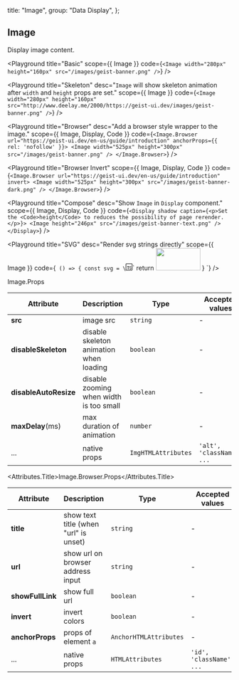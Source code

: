 
  title: "Image",
  group: "Data Display",
};

## Image

Display image content.

<Playground
  title="Basic"
  scope={{ Image }}
  code={`
<Image width="280px" height="160px" src="/images/geist-banner.png" />
`}
/>

<Playground
  title="Skeleton"
  desc="`Image` will show skeleton animation after `width` and `height` props are set."
  scope={{ Image }}
  code={`
<Image width="280px" height="160px"
  src="http://www.deelay.me/2000/https://geist-ui.dev/images/geist-banner.png" />
`}
/>

<Playground
  title="Browser"
  desc="Add a browser style wrapper to the image."
  scope={{ Image, Display, Code }}
  code={`
<Image.Browser url="https://geist-ui.dev/en-us/guide/introduction" anchorProps={{ rel: 'nofollow' }}>
  <Image width="525px" height="300px" src="/images/geist-banner.png" />
</Image.Browser>
`}
/>

<Playground
  title="Browser Invert"
  scope={{ Image, Display, Code }}
  code={`
<Image.Browser url="https://geist-ui.dev/en-us/guide/introduction" invert>
  <Image width="525px" height="300px" src="/images/geist-banner-dark.png" />
</Image.Browser>
`}
/>

<Playground
  title="Compose"
  desc="Show `Image` in `Display` component."
  scope={{ Image, Display, Code }}
  code={`
<Display shadow caption={<p>Set the <Code>height</Code> to reduces the possibility of page rerender.</p>}>
  <Image height="246px" src="/images/geist-banner-text.png" />
</Display>
`}
/>

<Playground
  title="SVG"
  desc="Render svg strings directly"
  scope={{ Image }}
  code={`
() => {
  const svg = \`<svg xmlns="http://www.w3.org/2000/svg" width="15px" height="15px" viewBox="0 0 15 15" fill="none">
      <path d="M12.5 8V7.83333C12.5 7.09695 11.903 6.5 11.1667 6.5H10C9.17157 6.5 8.5 7.17157 8.5 8C8.5 8.82843 9.17157 9.5 10 9.5H11C11.8284 9.5 12.5 10.1716 12.5 11C12.5 11.8284 11.8284 12.5 11 12.5H10C9.17157 12.5 8.5 11.8284 8.5 11M8 6.5H3M5.5 6.5V13M0.5 0.5H14.5V14.5H0.5V0.5Z" stroke="black"/></svg>\`
  return <Image width="100px" height="50px" src={svg} />
}
`}
/>

<Attributes edit="/pages/en-us/components/image.mdx">
<Attributes.Title>Image.Props</Attributes.Title>

| Attribute             | Description                             | Type                | Accepted values           | Default |
| --------------------- | --------------------------------------- | ------------------- | ------------------------- | ------- |
| **src**               | image src                               | `string`            | -                         | -       |
| **disableSkeleton**   | disable skeleton animation when loading | `boolean`           | -                         | `false` |
| **disableAutoResize** | disable zooming when width is too small | `boolean`           | -                         | `false` |
| **maxDelay**(ms)      | max duration of animation               | `number`            | -                         | `3000`  |
| ...                   | native props                            | `ImgHTMLAttributes` | `'alt', 'className', ...` | -       |

<Attributes.Title>Image.Browser.Props</Attributes.Title>

| Attribute        | Description                           | Type                   | Accepted values          | Default |
| ---------------- | ------------------------------------- | ---------------------- | ------------------------ | ------- |
| **title**        | show text title (when "url" is unset) | `string`               | -                        | -       |
| **url**          | show url on browser address input     | `string`               | -                        | -       |
| **showFullLink** | show full url                         | `boolean`              | -                        | `false` |
| **invert**       | invert colors                         | `boolean`              | -                        | `false` |
| **anchorProps**  | props of element `a`                  | `AnchorHTMLAttributes` | -                        | `{}`    |
| ...              | native props                          | `HTMLAttributes`       | `'id', 'className', ...` | -       |

</Attributes>

